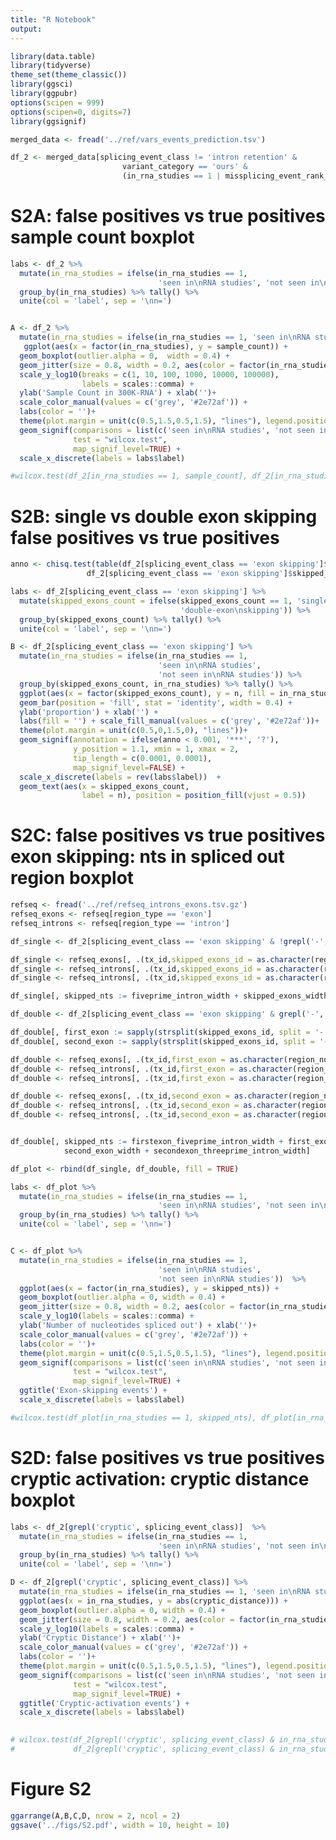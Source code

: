 ```yaml
---
title: "R Notebook"
output: 
---
```




```r
library(data.table)
library(tidyverse)
theme_set(theme_classic())
library(ggsci)
library(ggpubr)
options(scipen = 999)
options(scipen=0, digits=7)
library(ggsignif)
```

```r
merged_data <- fread('../ref/vars_events_prediction.tsv')

df_2 <- merged_data[splicing_event_class != 'intron retention' & 
                         variant_category == 'ours' &
                         (in_rna_studies == 1 | missplicing_event_rank_simple <= 4)]
```

# S2A: false positives vs true positives sample count boxplot
```r
labs <- df_2 %>% 
  mutate(in_rna_studies = ifelse(in_rna_studies == 1, 
                                 'seen in\nRNA studies', 'not seen in\nRNA studies')) %>%
  group_by(in_rna_studies) %>% tally() %>%
  unite(col = 'label', sep = '\nn=')


A <- df_2 %>% 
  mutate(in_rna_studies = ifelse(in_rna_studies == 1, 'seen in\nRNA studies', 'not seen in\nRNA studies'))  %>% 
   ggplot(aes(x = factor(in_rna_studies), y = sample_count)) + 
  geom_boxplot(outlier.alpha = 0,  width = 0.4) + 
  geom_jitter(size = 0.8, width = 0.2, aes(color = factor(in_rna_studies))) + 
  scale_y_log10(breaks = c(1, 10, 100, 1000, 10000, 100000), 
                labels = scales::comma) +
  ylab('Sample Count in 300K-RNA') + xlab('')+ 
  scale_color_manual(values = c('grey', '#2e72af')) +
  labs(color = '')+
  theme(plot.margin = unit(c(0.5,1.5,0.5,1.5), "lines"), legend.position = 'none')+
  geom_signif(comparisons = list(c('seen in\nRNA studies', 'not seen in\nRNA studies')),
              test = "wilcox.test", 
              map_signif_level=TRUE) + 
  scale_x_discrete(labels = labs$label)

#wilcox.test(df_2[in_rna_studies == 1, sample_count], df_2[in_rna_studies == 0, sample_count], alternative = "two.sided")
```


# S2B: single vs double exon skipping false positives vs true positives

```r
anno <- chisq.test(table(df_2[splicing_event_class == 'exon skipping']$in_rna_studies, 
                 df_2[splicing_event_class == 'exon skipping']$skipped_exons_count))$p.value

labs <- df_2[splicing_event_class == 'exon skipping'] %>%
  mutate(skipped_exons_count = ifelse(skipped_exons_count == 1, 'single-exon\nskipping', 
                                      'double-exon\nskipping')) %>%
  group_by(skipped_exons_count) %>% tally() %>%
  unite(col = 'label', sep = '\nn=')

B <- df_2[splicing_event_class == 'exon skipping'] %>% 
  mutate(in_rna_studies = ifelse(in_rna_studies == 1, 
                                 'seen in\nRNA studies', 
                                 'not seen in\nRNA studies')) %>%
  group_by(skipped_exons_count, in_rna_studies) %>% tally() %>%
  ggplot(aes(x = factor(skipped_exons_count), y = n, fill = in_rna_studies)) +
  geom_bar(position = 'fill', stat = 'identity', width = 0.4) +
  ylab('proportion') + xlab('') +
  labs(fill = '') + scale_fill_manual(values = c('grey', '#2e72af'))+
  theme(plot.margin = unit(c(0.5,0,1.5,0), "lines"))+
  geom_signif(annotation = ifelse(anno < 0.001, '***', '?'),
              y_position = 1.1, xmin = 1, xmax = 2,
              tip_length = c(0.0001, 0.0001), 
              map_signif_level=FALSE) +
  scale_x_discrete(labels = rev(labs$label))  +
  geom_text(aes(x = skipped_exons_count, 
                label = n), position = position_fill(vjust = 0.5))


```

# S2C: false positives vs true positives exon skipping: nts in spliced out region boxplot


```r
refseq <- fread('../ref/refseq_introns_exons.tsv.gz')
refseq_exons <- refseq[region_type == 'exon']
refseq_introns <- refseq[region_type == 'intron']
```

```r
df_single <- df_2[splicing_event_class == 'exon skipping' & !grepl('-', skipped_exons_id), .(curated_record_id, tx_id, skipped_exons_id, in_rna_studies)] 

df_single <- refseq_exons[, .(tx_id,skipped_exons_id = as.character(region_no), skipped_exons_width = region_width)][df_single, on = .(tx_id, skipped_exons_id)] 
df_single <- refseq_introns[, .(tx_id,skipped_exons_id = as.character(region_no + 1), fiveprime_intron_width = region_width)][df_single, on = .(tx_id, skipped_exons_id)] 
df_single <- refseq_introns[, .(tx_id,skipped_exons_id = as.character(region_no), threeprime_intron_width = region_width)][df_single, on = .(tx_id, skipped_exons_id)] 

df_single[, skipped_nts := fiveprime_intron_width + skipped_exons_width + threeprime_intron_width]

df_double <- df_2[splicing_event_class == 'exon skipping' & grepl('-', skipped_exons_id), .(curated_record_id, tx_id, skipped_exons_id, in_rna_studies)] 

df_double[, first_exon := sapply(strsplit(skipped_exons_id, split = '-'), '[[', 1)]
df_double[, second_exon := sapply(strsplit(skipped_exons_id, split = '-'), '[[', 2)]

df_double <- refseq_exons[, .(tx_id,first_exon = as.character(region_no), first_exon_width = region_width)][df_double, on = .(tx_id, first_exon)] 
df_double <- refseq_introns[, .(tx_id,first_exon = as.character(region_no + 1), firstexon_fiveprime_intron_width = region_width)][df_double, on = .(tx_id, first_exon)] 
df_double <- refseq_introns[, .(tx_id,first_exon = as.character(region_no), firstexon_threeprime_intron_width = region_width)][df_double, on = .(tx_id, first_exon)] 

df_double <- refseq_exons[, .(tx_id,second_exon = as.character(region_no), second_exon_width = region_width)][df_double, on = .(tx_id, second_exon)] 
df_double <- refseq_introns[, .(tx_id,second_exon = as.character(region_no + 1), secondexon_fiveprime_intron_width = region_width)][df_double, on = .(tx_id, second_exon)] 
df_double <- refseq_introns[, .(tx_id,second_exon = as.character(region_no), secondexon_threeprime_intron_width = region_width)][df_double, on = .(tx_id, second_exon)] 


df_double[, skipped_nts := firstexon_fiveprime_intron_width + first_exon_width + firstexon_threeprime_intron_width +
            second_exon_width + secondexon_threeprime_intron_width]

```


```r
df_plot <- rbind(df_single, df_double, fill = TRUE)

labs <- df_plot %>% 
  mutate(in_rna_studies = ifelse(in_rna_studies == 1, 
                                 'seen in\nRNA studies', 'not seen in\nRNA studies')) %>%
  group_by(in_rna_studies) %>% tally() %>%
  unite(col = 'label', sep = '\nn=')


C <- df_plot %>% 
  mutate(in_rna_studies = ifelse(in_rna_studies == 1, 
                                 'seen in\nRNA studies', 
                                 'not seen in\nRNA studies'))  %>%
  ggplot(aes(x = factor(in_rna_studies), y = skipped_nts)) + 
  geom_boxplot(outlier.alpha = 0, width = 0.4) + 
  geom_jitter(size = 0.8, width = 0.2, aes(color = factor(in_rna_studies))) + 
  scale_y_log10(labels = scales::comma) +
  ylab('Number of nucleotides spliced out') + xlab('')+ 
  scale_color_manual(values = c('grey', '#2e72af')) +
  labs(color = '')+
  theme(plot.margin = unit(c(0.5,1.5,0.5,1.5), "lines"), legend.position = 'none')+
  geom_signif(comparisons = list(c('seen in\nRNA studies', 'not seen in\nRNA studies')),
              test = "wilcox.test", 
              map_signif_level=TRUE) +
  ggtitle('Exon-skipping events') + 
  scale_x_discrete(labels = labs$label)

#wilcox.test(df_plot[in_rna_studies == 1, skipped_nts], df_plot[in_rna_studies == 0, skipped_nts], alternative = "two.sided")
```


# S2D: false positives vs true positives cryptic activation: cryptic distance boxplot
```r

labs <- df_2[grepl('cryptic', splicing_event_class)]  %>% 
  mutate(in_rna_studies = ifelse(in_rna_studies == 1, 
                                 'seen in\nRNA studies', 'not seen in\nRNA studies')) %>%
  group_by(in_rna_studies) %>% tally() %>%
  unite(col = 'label', sep = '\nn=')

D <- df_2[grepl('cryptic', splicing_event_class)] %>% 
  mutate(in_rna_studies = ifelse(in_rna_studies == 1, 'seen in\nRNA studies', 'not seen in\nRNA studies')) %>%
  ggplot(aes(x = in_rna_studies, y = abs(cryptic_distance))) + 
  geom_boxplot(outlier.alpha = 0, width = 0.4) + 
  geom_jitter(size = 0.8, width = 0.2, aes(color = factor(in_rna_studies))) + 
  scale_y_log10(labels = scales::comma) +
  ylab('Cryptic Distance') + xlab('')+ 
  scale_color_manual(values = c('grey', '#2e72af')) +
  labs(color = '')+
  theme(plot.margin = unit(c(0.5,1.5,0.5,1.5), "lines"), legend.position = 'none')+
  geom_signif(comparisons = list(c('seen in\nRNA studies', 'not seen in\nRNA studies')),
              test = "wilcox.test", 
              map_signif_level=TRUE) +
  ggtitle('Cryptic-activation events') +
  scale_x_discrete(labels = labs$label) 
  

# wilcox.test(df_2[grepl('cryptic', splicing_event_class) & in_rna_studies == 1,  abs(cryptic_distance)], 
#             df_2[grepl('cryptic', splicing_event_class) & in_rna_studies == 0,  abs(cryptic_distance)], alternative = "two.sided")

```



# Figure S2

```r
ggarrange(A,B,C,D, nrow = 2, ncol = 2)
ggsave('../figs/S2.pdf', width = 10, height = 10)
```


